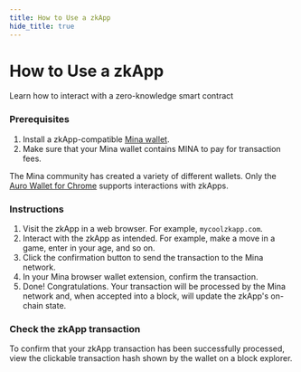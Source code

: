 ```yaml
---
title: How to Use a zkApp
hide_title: true
---
```



# How to Use a zkApp

<Subhead>Learn how to interact with a zero-knowledge smart contract</Subhead>


### Prerequisites

1. Install a zkApp-compatible [Mina wallet](../using-mina/install-a-wallet).
2. Make sure that your Mina wallet contains MINA to pay for transaction fees. 

The Mina community has created a variety of different wallets. Only the [Auro Wallet for Chrome](https://www.aurowallet.com) supports interactions with zkApps.

### Instructions

1. Visit the zkApp in a web browser. For example, `mycoolzkapp.com`.
2. Interact with the zkApp as intended. For example, make a move in a game, enter in your age, and so on.
3. Click the confirmation button to send the transaction to the Mina network.
4. In your Mina browser wallet extension, confirm the transaction.
5. Done! Congratulations. Your transaction will be processed by the Mina network and, when accepted into a block, will update the zkApp's on-chain state.


### Check the zkApp transaction

To confirm that your zkApp transaction has been successfully processed, view the clickable transaction hash shown by the wallet on a block explorer.

